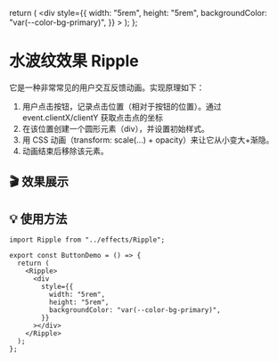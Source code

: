 
  return (
    <Ripple>
      <div
        style={{
          width: "5rem",
          height: "5rem",
          backgroundColor: "var(--color-bg-primary)",
        }}
      ></div>
    </Ripple>
  );
};

# 水波纹效果 Ripple

它是一种非常常见的用户交互反馈动画。实现原理如下：

1. 用户点击按钮，记录点击位置（相对于按钮的位置）。通过 event.clientX/clientY 获取点击点的坐标
2. 在该位置创建一个圆形元素（div），并设置初始样式。
3. 用 CSS 动画（transform: scale(...) + opacity）来让它从小变大+渐隐。
4. 动画结束后移除该元素。

## 🎬 效果展示

<ButtonDemo />

## 💡 使用方法

```tsx
import Ripple from "../effects/Ripple";

export const ButtonDemo = () => {
  return (
    <Ripple>
      <div
        style={{
          width: "5rem",
          height: "5rem",
          backgroundColor: "var(--color-bg-primary)",
        }}
      ></div>
    </Ripple>
  );
};
```
